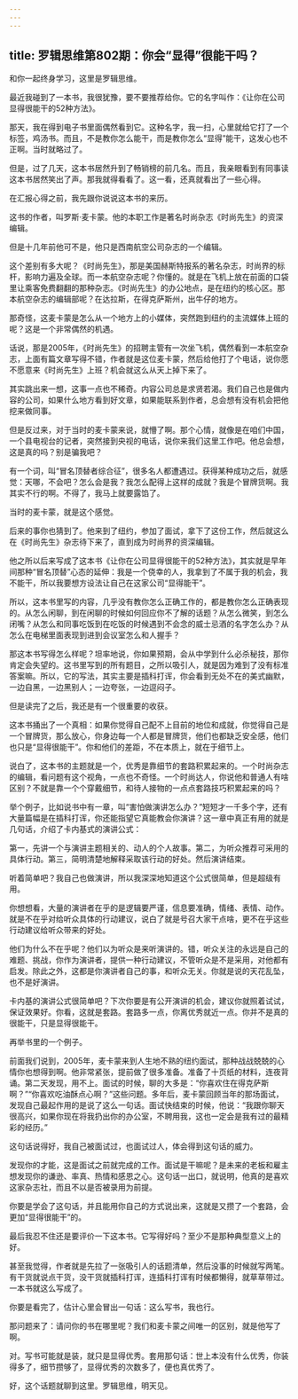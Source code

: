 ```yaml
---
---
---
```

title: 罗辑思维第802期：你会“显得”很能干吗？
---

和你一起终身学习，这里是罗辑思维。

最近我碰到了一本书，我很犹豫，要不要推荐给你。它的名字叫作：《让你在公司显得很能干的52种方法》。

那天，我在得到电子书里面偶然看到它。这种名字，我一扫，心里就给它打了一个标签，鸡汤书。而且，不是教你怎么能干，而是教你怎么“显得”能干，这发心也不正啊。当时就略过了。

但是，过了几天，这本书居然升到了畅销榜的前几名。而且，我亲眼看到有同事读这本书居然笑出了声。那我就得看看了。这一看，还真就看出了一些心得。

在汇报心得之前，我先跟你说说这本书的来历。

这书的作者，叫罗斯·麦卡蒙。他的本职工作是著名时尚杂志《时尚先生》的资深编辑。

但是十几年前他可不是，他只是西南航空公司杂志的一个编辑。

这个差别有多大呢？《时尚先生》，那是美国赫斯特报系的著名杂志，时尚界的标杆，影响力遍及全球。而一本航空杂志呢？你懂的。就是在飞机上放在前面的口袋里让乘客免费翻翻的那种杂志。《时尚先生》的办公地点，是在纽约的核心区。那本航空杂志的编辑部呢？在达拉斯，在得克萨斯州，出牛仔的地方。

那奇怪，这麦卡蒙是怎么从一个地方上的小媒体，突然跑到纽约的主流媒体上班的呢？这是一个非常偶然的机遇。

话说，那是2005年，《时尚先生》的招聘主管有一次坐飞机，偶然看到一本航空杂志，上面有篇文章写得不错，作者就是这位麦卡蒙，然后给他打了个电话，说你愿不愿意来《时尚先生》上班？机会就这么从天上掉下来了。

其实跳出来一想，这事一点也不稀奇。内容公司总是求贤若渴。我们自己也是做内容的公司，如果什么地方看到好文章，如果能联系到作者，总会想有没有机会把他挖来做同事。

但是反过来，对于当时的麦卡蒙来说，就懵了啊。那个心情，就像是在咱们中国，一个县电视台的记者，突然接到央视的电话，说你来我们这里工作吧。他总会想，这是真的吗？别是骗我吧？

有一个词，叫“冒名顶替者综合征”，很多名人都遭遇过。获得某种成功之后，就感觉：天哪，不会吧？怎么会是我？我怎么配得上这样的成就？我是个冒牌货啊。我其实不行的啊。不得了，我马上就要露馅了。

当时的麦卡蒙，就是这个感觉。

后来的事你也猜到了。他来到了纽约，参加了面试，拿下了这份工作，然后就这么在《时尚先生》杂志待下来了，直到成为时尚界的资深编辑。

他之所以后来写成了这本书《让你在公司显得很能干的52种方法》，其实就是早年间那种“冒名顶替”心态的延伸：我是一个侥幸的人，我拿到了不属于我的机会，我不能干，所以我要想方设法让自己在这家公司“显得能干”。

所以，这本书里写的内容，几乎没有教你怎么正确工作的，都是教你怎么正确表现的。从怎么闲聊，到在闲聊的时候如何回应你不了解的话题？从怎么微笑，到怎么闭嘴？从怎么和同事吃饭到在吃饭的时候遇到不会念的威士忌酒的名字怎么办？从怎么在电梯里面表现到进到会议室怎么和人握手？

那这本书写得怎么样呢？坦率地说，你如果预期，会从中学到什么必杀秘技，那你肯定会失望的。这书里写到的所有题目，之所以吸引人，就是因为难到了没有标准答案嘛。所以，它的写法，其实主要是插科打诨，你会看到无处不在的美式幽默，一边自黑，一边黑别人；一边夸张，一边逗闷子。

但是读完了之后，我还是有一个很重要的收获。

这本书捅出了一个真相：如果你觉得自己配不上目前的地位和成就，你觉得自己是一个冒牌货，那么放心，你身边每一个人都是冒牌货，他们也都缺乏安全感，他们也只是“显得很能干”。你和他们的差距，不在本质上，就在于细节上。

说白了，这本书的主题就是一个，优秀是靠细节的套路积累起来的。一个时尚杂志的编辑，看问题有这个视角，一点也不奇怪。一个时尚达人，你说他和普通人有啥区别？不就是靠一个个穿戴细节，和待人接物的一点点套路技巧积累起来的吗？

举个例子，比如说书中有一章，叫“害怕做演讲怎么办？”短短才一千多个字，还有大量篇幅是在插科打诨，你还能指望它真能教会你演讲？这一章中真正有用的就是几句话，介绍了卡内基式的演讲公式：

第一，先讲一个与演讲主题相关的、动人的个人故事。第二，为听众推荐可采用的具体行动。第三，简明清楚地解释采取该行动的好处。然后演讲结束。

听着简单吧？我自己也做演讲，所以我深深地知道这个公式很简单，但是超级有用。

你想想看，大量的演讲者在乎的是逻辑要严谨，信息要准确，情绪、表情、动作。就是不在乎对给听众具体的行动建议，说白了就是号召大家干点啥，更不在乎这些行动建议给听众带来的好处。

他们为什么不在乎呢？他们以为听众是来听演讲的。错，听众关注的永远是自己的难题、挑战，你作为演讲者，提供一种行动建议，不管听众是不是采用，对他都有启发。除此之外，这都是你演讲者自己的事，和听众无关。你就是说的天花乱坠，也不是好演讲。

卡内基的演讲公式很简单吧？下次你要是有公开演讲的机会，建议你就照着试试，保证效果好。你看，这就是套路。套路多一点，你离优秀就近一点。你并不是真的很能干，只是显得很能干。

再举书里的一个例子。

前面我们说到，2005年，麦卡蒙来到人生地不熟的纽约面试，那种战战兢兢的心情你也想得到啊。他非常紧张，提前做了很多准备。准备了十页纸的材料，连夜背诵。第二天发现，用不上。面试的时候，聊的大多是：“你喜欢住在得克萨斯啊？”“你喜欢吃油酥点心啊？”这些问题。多年后，麦卡蒙回顾当年的那场面试，发现自己最起作用的是说了这么一句话。面试快结束的时候，他说：“我跟你聊天很高兴，如果你现在将我扔出你的办公室，不聘用我，这也一定会是我有过的最精彩的经历。”

这句话说得好，我自己被面试过，也面试过人，体会得到这句话的威力。

发现你的才能，这是面试之前就完成的工作。面试是干嘛呢？是未来的老板和雇主想发现你的谦逊、率真、热情和感恩之心。这句话一出口，就说明，他真的是喜欢这家杂志社，而且不以是否被录用为前提。

你要是学会了这句话，并且能用你自己的方式说出来，这就是又攒了一个套路，会更加“显得很能干”的。

最后我忍不住还是要评价一下这本书。它写得好吗？至少不是那种典型意义上的好。

甚至我觉得，作者就是先拉了一张吸引人的话题清单，然后没事的时候就写两笔。有干货就说点干货，没干货就插科打诨，连插科打诨有时候都懒得，就草草带过。一本书就这么写成了。

你要是看完了，估计心里会冒出一句话：这么写书，我也行。

那问题来了：请问你的书在哪里呢？我们和麦卡蒙之间唯一的区别，就是他写了啊。

对。写书可能就是装，就只是显得优秀。套用那句话：世上本没有什么优秀，你装得多了，细节攒够了，显得优秀的次数多了，便也真优秀了。

好，这个话题就聊到这里。罗辑思维，明天见。

